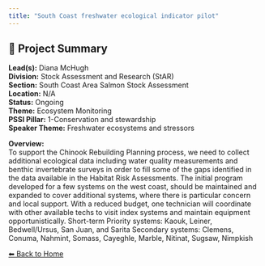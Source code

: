 ```yaml
---
title: "South Coast freshwater ecological indicator pilot"
---
```


## 🧬 Project Summary

**Lead(s):** Diana McHugh  
**Division:** Stock Assessment and Research (StAR)  
**Section:** South Coast Area Salmon Stock Assessment  
**Location:** N/A  
**Status:** Ongoing  
**Theme:** Ecosystem Monitoring  
**PSSI Pillar:** 1-Conservation and stewardship  
**Speaker Theme:** Freshwater ecosystems and stressors  

**Overview:**  
To support the Chinook Rebuilding Planning process, we need to collect
additional ecological data including water quality measurements and benthic
invertebrate surveys in order to fill some of the gaps identified in the data
available in the Habitat Risk Assessments. The initial program developed for a
few systems on the west coast, should be maintained and expanded to cover
additional systems, where there is particular concern and local support. With
a reduced budget, one technician will coordinate with other available techs to
visit index systems and maintain equipment opportunistically. Short-term
Priority systems: Kaouk, Leiner, Bedwell/Ursus, San Juan, and Sarita Secondary
systems: Clemens, Conuma, Nahmint, Somass, Cayeghle, Marble, Nitinat, Sugsaw,
Nimpkish



[⬅ Back to Home](../index.qmd)
